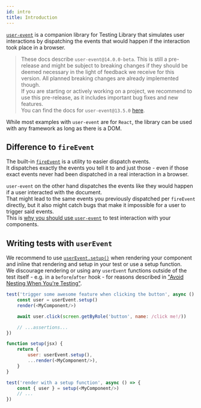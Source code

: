 ```yaml
---
id: intro
title: Introduction
---
```


[`user-event`](https://github.com/testing-library/user-event)
is a companion library for Testing Library that simulates user interactions by
dispatching the events that would happen if the interaction took place in a browser.

> These docs describe `user-event@14.0.0-beta`.
This is still a pre-release and might be subject to breaking changes
if they should be deemed necessary in the light of feedback we receive for this version.
All planned breaking changes are already implemented though.  
If you are starting or actively working on a project,
we recommend to use this pre-release, as it includes important bug fixes and new features.  
You can find the docs for `user-event@13.5.0` [here](../ecosystem-user-event).

While most examples with `user-event` are for `React`, the library can be used
with any framework as long as there is a DOM.

## Difference to `fireEvent`

The built-in [`fireEvent`](dom-testing-library/api-events.mdx#fireevent) is a
utility to easier dispatch events.  
It dispatches exactly the events you tell it to and just those - even if those
exact events never had been dispatched in a real interaction in a browser.

`user-event` on the other hand dispatches the events like they would happen if a
user interacted with the document.  
That might lead to the same events you previously dispatched per `fireEvent`
directly, but it also might catch bugs that make it impossible for a user to
trigger said events.  
This is
[why you should use `user-event`](https://ph-fritsche.github.io/blog/post/why-userevent)
to test interaction with your components.

## Writing tests with `userEvent`

We recommend to use [`userEvent.setup()`](setup) when rendering your component
and inline that rendering and setup in your test or use a setup function.  
We discourage rendering or using any `userEvent` functions outside of the test
itself - e.g. in a `before`/`after` hook - for reasons described in
["Avoid Nesting When You're Testing"](https://kentcdodds.com/blog/avoid-nesting-when-youre-testing).

```js
test('trigger some awesome feature when clicking the button', async () => {
    const user = userEvent.setup()
    render(<MyComponent/>)

    await user.click(screen.getByRole('button', name: /click me!/))

    // ...assertions...
})
```

```js
function setup(jsx) {
    return {
        user: userEvent.setup(),
        ...render(<MyComponent/>),
    }
}

test('render with a setup function', async () => {
    const { user } = setup(<MyComponent/>)
    // ...
})
```
